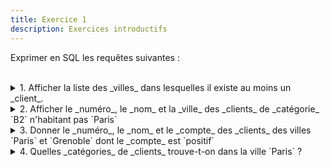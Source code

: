 ```yaml
---
title: Exercice 1
description: Exercices introductifs
---
```



Exprimer en SQL les requêtes suivantes :

<br/>

<details>
<summary>1. Afficher la liste des _villes_ dans lesquelles il existe au moins un _client_.</summary>

<SQLiteQuery
 sqliteDB="public/sample/ecommerce/ecommerce-fr-erd-v2.sqlite"
 title="Clients"
 query="
    SELECT DISTINCT ville FROM clients;
"
/>

</details>

<details>
<summary>2. Afficher le _numéro_, le _nom_ et la _ville_ des _clients_ de _catégorie_ `B2` n'habitant pas `Paris`</summary>

<SQLiteQuery
 sqliteDB="public/sample/ecommerce/ecommerce-fr-erd-v2.sqlite"
 title="Clients"
 query="
    SELECT numero, nom, ville
    FROM Clients
    WHERE categorie = 'B2' AND ville != 'Paris';
"
/>

</details>

<details>
<summary>3. Donner le _numéro_, le _nom_ et le _compte_ des _clients_ des villes `Paris` et `Grenoble` dont le _compte_ est `positif`</summary>

<SQLiteQuery
 sqliteDB="public/sample/ecommerce/ecommerce-fr-erd-v2.sqlite"
 title="Clients"
 query="
    SELECT numero, nom, compte
    FROM Clients
    WHERE ville IN ('Paris', 'Grenoble') AND compte > 0;
"
/>
</details>


<details>
<summary>4. Quelles _catégories_ de _clients_ trouve-t-on dans la ville `Paris` ?</summary>

<SQLiteQuery
 sqliteDB="public/sample/ecommerce/ecommerce-fr-erd-v2.sqlite"
 title="Clients"
 query="
    SELECT DISTINCT categorie, ville
    FROM Clients
    WHERE ville = 'Paris';
"
/>

</details>



